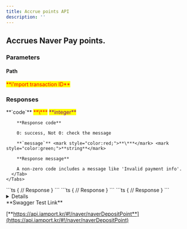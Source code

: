```yaml
---
title: Accrue points API
description: ''
---
```



## Accrues Naver Pay points.

<Swagger method="post" path="/payments/{imp_uid}/naver/point" baseUrl="https://api.iamport.kr" summary="Accrues Naver Pay points for a single transaction.">
  <SwaggerDescription />

  ### Parameters

  #### Path

  <SwaggerParameter name="imp_uid" type="String" required="true">
    <mark style="color:red;">
      **i'mport transaction ID**
    </mark>
  </SwaggerParameter>

  ### Responses

  <SwaggerResponse status="200: OK" description="Success">
    <Tabs>
      <Tab title="ResponseAnnotation">
        **`code`** <mark style="color:red;">**\***</mark> <mark style="color:purple;">**integer**</mark>

        **Response code**

        0: success, Not 0: check the message

        **`message`** <mark style="color:red;">**\***</mark> <mark style="color:green;">**string**</mark>

        **Response message**

        A non-zero code includes a message like 'Invalid payment info'.
      </Tab>
    </Tabs>
  </SwaggerResponse>

  <SwaggerResponse status="401: Unauthorized" description="Missing or invalid access token">
    ```ts
    {
      // Response
    }
    ```
  </SwaggerResponse>

  <SwaggerResponse status="404: Not Found" description="Result not found or no access permission">
    ```ts
    {
      // Response
    }
    ```
  </SwaggerResponse>

  <SwaggerResponse status="500: Internal Server Error" description="Request failed. Check the response body message.">
    ```ts
    {
      // Response
    }
    ```
  </SwaggerResponse>
</Swagger>

<Details>
  <p slot="summary">Response Model Schema</p>

  ```json
  {
    "code": 0,
    "message": "string"
  }
  ```
</Details>

<Hint style="success">
  **Swagger Test Link**

  [**https://api.iamport.kr/#!/naver/naverDepositPoint**](https://api.iamport.kr/#!/naver/naverDepositPoint)
</Hint>
